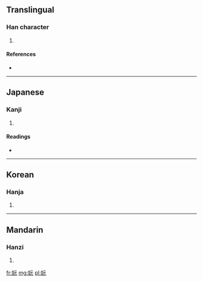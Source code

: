 ==Translingual==

===Han character===
{{Han char|rn=38|rad=女|as=04|sn=7|four=4141<sub>1</sub>|canj=女一一山 (VMMU)}}

# {{defn|Han|sort=女04}}

====References====
* {{Han ref|kx=0257.080|dkj=06109|dj=0522.020|hdz=21029.110|uh=59A7|ud=22951|bh=CABA|bd=51898}}

----

==Japanese==

===Kanji===
{{ja-kanji|grade=|rs=女04}}

# {{defn|lang=ja|sort=女04}}

====Readings====
* {{ja-readings|on=[[げん]] (gen), [[がん]] (gan)|kun=[[みめよいさま]] (mimeyoisama)}}

----

==Korean==

===Hanja===
{{ko-hanja|hangeul=완|rv=wan|mr=wan}}

# {{defn|lang=ko|sort=女04}}

----

==Mandarin==

===Hanzi===
{{cmn-hanzi|pin=[[yuán]] ([[yuan2]])|wg=yüan<sup>2</sup>}}

# {{defn|lang=cmn|sort=女04}}

[[fr:妧]]
[[mg:妧]]
[[pl:妧]]